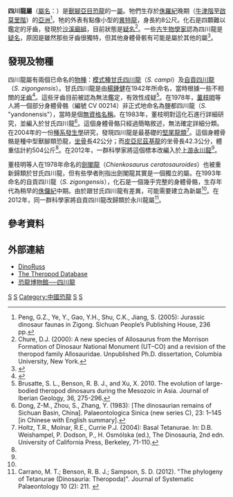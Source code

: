 {{Automatic Taxobox
| taxon = Szechuanosaurus
| fossil_range = [[侏羅紀|侏羅紀]]晚期, {{fossilrange|160}}
| image = Szechuanosaurus campi - IMG 1247.JPG
| image_caption = 甘氏四川龙的骨架模型
| authority = [[楊鍾健|Young]], 1942
| type_species =  '''甘氏四川龍<br/> ''Szechuanosaurus campi'''''<br/>Young, 1942 
}}

'''四川龍屬'''（[[學名|屬名]]：{{lang|la|''Szechuanosaurus''}}）是[[獸腳亞目|獸腳亞目]][[恐龍|恐龍]]的一[[屬|屬]]。牠們生存於[[侏羅紀|侏羅紀]]晚期（[[牛津階|牛津階]]至[[啟莫里階|啟莫里階]]）的[[亞洲|亞洲]]<ref>Peng, G.Z., Ye, Y., Gao, Y.H., Shu, C.K., Jiang, S. (2005): Jurassic dinosaur faunas in Zigong. Sichuan People’s Publishing House, 236 pp.</ref>。牠的外表有點像小型的[[異特龍|異特龍]]，身長約8公尺。化石是四顆難以鑑定的牙齒，發現於[[沙溪廟組|沙溪廟組]]，目前狀態是[[疑名|疑名]]<ref>Chure, D.J. (2000): A new species of Allosaurus from the Morrison Formation of Dinosaur National Monument (UT–CO) and a revision of the theropod family Allosauridae. Unpublished Ph.D. dissertation, Columbia University, New York.</ref>。一些[[古生物學家|古生物學家]]認為四川龍是[[疑名|疑名]]，原因是雖然那些牙齒很獨特，但其他身體骨骸有可能是屬於其他的屬<ref name=holtz2004>{{Cite book|author=T. R. Holtz, R. E. Molnar, and P. J. Currie|year=2004|chapter=Basal Tetanurae|editor=D. B. Weishampel, P. Dodson, & H. Osmólska (eds.)|title=The Dinosauria|edition=second edition|publisher=University of California Press|location=Berkeley|pages=71-110}}</ref>。

==發現及物種==
四川龍屬有兩個已命名的[[物種|物種]]：[[模式種|模式種]][[甘氏四川龍|甘氏四川龍]]（''S. campi''）及[[自貢四川龍|自貢四川龍]]（''S. zigongensis''）。甘氏四川龍是由[[楊鍾健|楊鍾健]]在1942年所命名，當時根據一些不相關的[[牙齒|牙齒]]<ref name=young1942>{{Cite journal|author=C.-C. Young|year=1942|title=Fossil vertebrates from Kuangyuan, N. Szechuan, China|journal=Bulletin of the Geological Society of China|volume=22|issue=34|pages=293-309}}</ref>。這些牙齒目前被認為無法鑑定，有效性成疑<ref name=Brusatteetal10>Brusatte, S. L., Benson, R. B. J., and Xu, X. 2010. The evolution of large-bodied theropod dinosaurs during the Mesozoic in Asia. Journal of Iberian Geology, 36, 275-296.</ref>。在1978年，[[董枝明|董枝明]]等人將一個部分身體骨骼（編號 CV 00214）非正式地命名為鹽都四川龍（''S.'' "yandonensis"），當時是個[[無資格名稱|無資格名稱]]。在1983年，董枝明對這化石進行詳細研究，並編入於甘氏四川龍<ref>Dong, Z-M., Zhou, S., Zhang, Y. (1983): [The dinosaurian remains of Sichuan Basin, China]. Palaeontologica Sinica (new series C), 23: 1–145 [in Chinese with English summary].</ref>。這個身體骨骼只經過簡略敘述，無法確定詳細分類。在2004年的一份[[種系發生學|種系發生學]]研究，發現四川龍是最基礎的[[堅尾龍類|堅尾龍類]]<ref>Holtz, T.R., Molnar, R.E., Currie P.J. (2004): Basal Tetanurae. In: D.B. Weishampel, P. Dodson, P., H. Osmólska (ed.), The Dinosauria, 2nd edn. University of California Press, Berkeley, 71-110.</ref>。這個身體骨骼是種中型獸腳類恐龍，[[坐骨|坐骨]]長42公分；而[[皮亞尼茲基龍|皮亞尼茲基龍]]的坐骨長42.3公分，體重估計約504公斤<ref name=Brusatteetal10/>。在2012年，一群科學家將這個標本改編入於[[永川龍|上游永川龍]]<ref name=tetanurans2012/>。

董枝明等人在1978年命名的[[劍閣龍|劍閣龍]]（''Chienkosaurus ceratosauroides''）也被重新歸類於甘氏四川龍，但有些學者則指出劍閣龍其實是一個獨立的屬。在1993年命名的自貢四川龍（''S. zigongensis''），化石是一個幾乎完整的身體骨骼，生存年代為稍早的[[侏儸紀|侏儸紀]]中期。由於跟甘氏四川龍有差異，可能需要建立為新屬<ref name=Brusatteetal10/>。在2012年，同一群科學家將自貢四川龍改歸類於永川龍屬<ref name=tetanurans2012>Carrano, M. T.; Benson, R. B. J.; Sampson, S. D. (2012). "The phylogeny of Tetanurae (Dinosauria: Theropoda)". Journal of Systematic Palaeontology 10 (2): 211. {{doi|10.1080/14772019.2011.630927}}</ref>。

==參考資料==
{{reflist}}

==外部連結==
* [http://web.me.com/dinoruss/de_4/5a65ee2.htm DinoRuss]{{Wayback|url=http://web.me.com/dinoruss/de_4/5a65ee2.htm |date=20090922095316 }}
* [https://web.archive.org/web/20070928003511/http://home.myuw.net/eoraptor/Neotheropoda.htm#Szechuanosauruscampi The Theropod Database]
* [https://web.archive.org/web/20071102102427/http://www.dinosaur.net.cn/Museum/Szechuanosaurus.htm 恐龍博物館──四川龍]
{{獸腳亞目|B.}}
{{Taxonbar}}
[[Category:侏羅紀恐龍|S]]
[[Category:中華盜龍科|S]]
[[Category:中國恐龍|Category:中國恐龍]]
[[Category:可疑的恐龍|S]]
[[Category:楊鍾健命名的生物分類|S]]